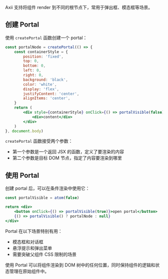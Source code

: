 Axii 支持将组件 render 到不同的根节点下，常用于弹出框、模态框等场景。

## 创建 Portal

使用 `createPortal` 函数创建一个 portal：

```jsx
const portalNode = createPortal(() => {
    const containerStyle = {
        position: 'fixed',
        top: 0,
        bottom: 0,
        left: 0,
        right: 0,
        background: 'black',
        color: 'white',
        display: 'flex',
        justifyContent: 'center',
        alignItems: 'center',
    }
    return (
        <div style={containerStyle} onClick={() => portalVisible(false)}>
            <div>content</div>
        </div>
    )
}, document.body)
```

`createPortal` 函数接受两个参数：
- 第一个参数是一个返回 JSX 的函数，定义了要渲染的内容
- 第二个参数是目标 DOM 节点，指定了内容要渲染到哪里

## 使用 Portal

创建 portal 后，可以在条件渲染中使用它：

```jsx
const portalVisible = atom(false)

return <div>
    <button onClick={() => portalVisible(true)}>open portal</button>
    {() => portalVisible() ? portalNode : null}
</div>
```

Portal 在以下场景特别有用：
- 模态框和对话框
- 悬浮提示和弹出菜单
- 需要突破父组件 CSS 限制的场景

使用 Portal 可以将组件渲染到 DOM 树中的任何位置，同时保持组件的逻辑和状态管理在原始组件中。
